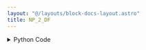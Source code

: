 ```yaml
---
layout: "@/layouts/block-docs-layout.astro"
title: NP_2_DF
---
```



<PythonDocsDisplay docstring={docstring} />

<details>
<summary>Python Code</summary>
```python
import pandas as pd
import numpy as np
from flojoy import (
    flojoy,
    DataContainer,
    DataFrame,
    OrderedPair,
    OrderedTriple,
    Matrix,
    Grayscale,
    Image,
    ParametricDataFrame,
    ParametricOrderedPair,
    ParametricOrderedTriple,
    ParametricImage,
    ParametricGrayscale,
    ParametricMatrix,
)


@flojoy
def NP_2_DF(default: DataContainer) -> DataFrame:
    """The NP_2_DF node converts numpy array data into dataframe type data.

    Inputs
    ------
    default : DataContainer
        The input numpy array which we apply the conversion to.

    Returns
    -------
    DataFrame
        The dataframe result from the conversion of the input.
    """

    match default:
        case DataFrame() | ParametricDataFrame():
            return default

        case OrderedPair() | ParametricOrderedPair():
            df = pd.DataFrame(default.y)
            return DataFrame(df=df)

        case OrderedTriple() | ParametricOrderedTriple():
            df = pd.DataFrame(default.z)
            return DataFrame(df=df)

        case Matrix() | ParametricMatrix():
            np_array = np.asarray(default.m)
            df = pd.DataFrame(np_array)
            return DataFrame(df=df)
        case Grayscale() | ParametricGrayscale():
            np_array = np.asarray(default.m)
            df = pd.DataFrame(np_array)
            return DataFrame(df=df)

        case Image() | ParametricImage():
            red = default.r
            green = default.g
            blue = default.b

            if default.a is None:
                merge = np.stack((red, green, blue), axis=2)
                merge = merge.reshape(-1, merge.shape[-1])
                df = pd.DataFrame(merge)
                return DataFrame(df=df)
            else:
                alpha = default.a
                merge = np.stack((red, green, blue, alpha), axis=2)
                merge = merge.reshape(-1, merge.shape[-1])
                df = pd.DataFrame(merge)
                return DataFrame(df=df)
        case _:
            raise ValueError(f"unsupported DataContainer type passed for NP_2_DF")

```
[Find this Flojoy Block on GitHub](https://github.com/flojoy-ai/blocks/blob/main/blocks/TRANSFORMERS/TYPE_CASTING/NP_2_DF/NP_2_DF.py)
</details>


## Example
